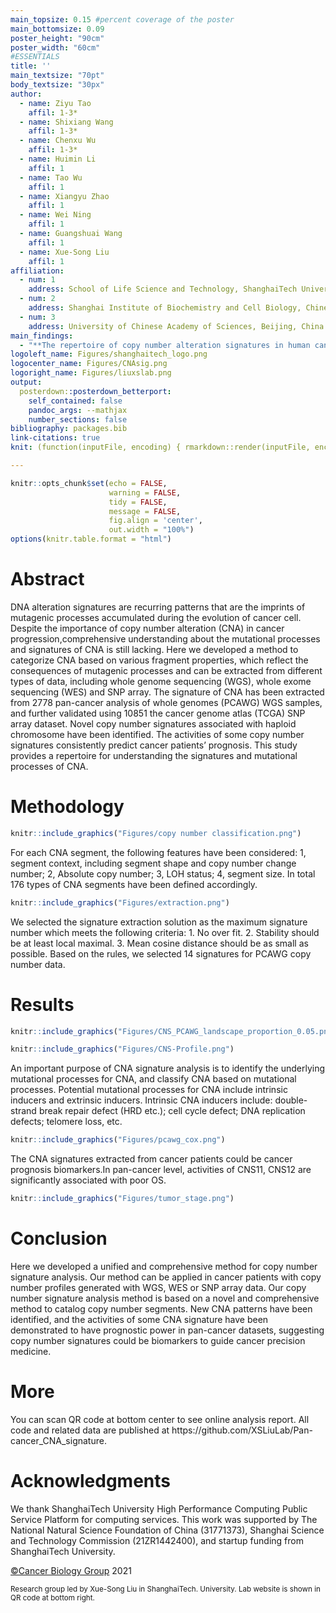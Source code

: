 ```yaml
---
main_topsize: 0.15 #percent coverage of the poster
main_bottomsize: 0.09
poster_height: "90cm"
poster_width: "60cm"
#ESSENTIALS
title: ''
main_textsize: "70pt"
body_textsize: "30px"
author:
  - name: Ziyu Tao
    affil: 1-3*
  - name: Shixiang Wang
    affil: 1-3*
  - name: Chenxu Wu
    affil: 1-3*
  - name: Huimin Li
    affil: 1
  - name: Tao Wu
    affil: 1
  - name: Xiangyu Zhao
    affil: 1
  - name: Wei Ning
    affil: 1
  - name: Guangshuai Wang
    affil: 1
  - name: Xue-Song Liu
    affil: 1
affiliation:
  - num: 1
    address: School of Life Science and Technology, ShanghaiTech University, Shanghai 201203, China
  - num: 2
    address: Shanghai Institute of Biochemistry and Cell Biology, Chinese Academy of Sciences, Shanghai, China
  - num: 3
    address: University of Chinese Academy of Sciences, Beijing, China
main_findings:
  - "**The repertoire of copy number alteration signatures in human cancer**"
logoleft_name: Figures/shanghaitech_logo.png
logocenter_name: Figures/CNAsig.png
logoright_name: Figures/liuxslab.png
output: 
  posterdown::posterdown_betterport:
    self_contained: false
    pandoc_args: --mathjax
    number_sections: false
bibliography: packages.bib
link-citations: true
knit: (function(inputFile, encoding) { rmarkdown::render(inputFile, encoding = encoding, output_file = file.path(dirname(inputFile), 'index.html')) })

---
```


```r
knitr::opts_chunk$set(echo = FALSE,
                      warning = FALSE,
                      tidy = FALSE,
                      message = FALSE,
                      fig.align = 'center',
                      out.width = "100%")
options(knitr.table.format = "html") 
```

# Abstract

DNA alteration signatures are recurring patterns that are the imprints of mutagenic processes accumulated during the evolution of cancer cell. Despite the importance of copy number alteration (CNA) in cancer progression,comprehensive understanding about the mutational processes and signatures of CNA is still lacking. Here we developed a method to categorize CNA based on various fragment properties, which reflect the consequences of mutagenic processes and can be extracted from different types of data, including whole genome sequencing (WGS), whole exome sequencing (WES) and SNP array. The signature of CNA has been extracted from 2778 pan-cancer analysis of whole genomes (PCAWG) WGS samples, and further validated using 10851 the cancer genome atlas (TCGA) SNP array dataset. Novel copy number signatures associated with haploid chromosome have been identified. The activities of some copy number signatures consistently predict cancer patients’ prognosis. This study provides a repertoire for understanding the signatures and mutational processes of CNA.


# Methodology 


```r
knitr::include_graphics("Figures/copy number classification.png")
```

For each CNA segment, the following features have been considered: 1, segment context, including segment shape and copy number change number; 2, Absolute copy number; 3, LOH status; 4, segment size. In total 176 types of CNA segments have been defined accordingly. 

```r
knitr::include_graphics("Figures/extraction.png")
```
We selected the signature extraction solution as the maximum signature number which meets the following criteria:
1.	No over fit.
2.	Stability should be at least local maximal.
3.	Mean cosine distance should be as small as possible.
Based on the rules, we selected 14 signatures for PCAWG copy number data.

# Results

```r
knitr::include_graphics("Figures/CNS_PCAWG_landscape_proportion_0.05.png")
```

```r
knitr::include_graphics("Figures/CNS-Profile.png")
```

An important purpose of CNA signature analysis is to identify the underlying mutational processes for CNA, and classify CNA based on mutational processes. Potential mutational processes for CNA include intrinsic inducers and extrinsic inducers. Intrinsic CNA inducers include: double-strand break repair defect (HRD etc.); cell cycle defect; DNA replication defects; telomere loss, etc. 

```r
knitr::include_graphics("Figures/pcawg_cox.png")
```

The CNA signatures extracted from cancer patients could be cancer prognosis biomarkers.In pan-cancer level, activities of CNS11, CNS12 are significantly associated with poor OS.

```r
knitr::include_graphics("Figures/tumor_stage.png")
```


# Conclusion

Here we developed a unified and comprehensive method for copy number signature analysis. Our method can be applied in cancer patients with copy number profiles generated with WGS, WES or SNP array data. Our copy number signature analysis method is based on a novel and comprehensive method to catalog copy number segments. New CNA patterns have been identified, and the activities of some CNA signature have been demonstrated to have prognostic power in pan-cancer datasets, suggesting copy number signatures could be biomarkers to guide cancer precision medicine. 

# More
You can scan QR code at bottom center to see online analysis report. All code and related data are published at https://github.com/XSLiuLab/Pan-cancer_CNA_signature.

# Acknowledgments

We thank ShanghaiTech University High Performance Computing Public Service Platform for computing services. This work was supported by The National Natural Science Foundation of China (31771373), Shanghai Science and Technology Commission (21ZR1442400), and startup funding from ShanghaiTech University. 


[©Cancer Biology Group](https://github.com/XSLiuLab/) 2021

<small>Research group led by Xue-Song Liu in ShanghaiTech. University. Lab website is shown in QR code at bottom right.</small>

